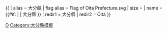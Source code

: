 {{ {{{1<noinclude>|country showdata</noinclude>}}}
| alias = 大分縣
| flag alias = Flag of Oita Prefecture.svg
| size = {{{size|}}}
| name = {{#if: {{{name|}}} | {{{name|}}} | 大分縣 }}
<noinclude>
| redir1 = 大分縣
| redir2 = Ōita
</noinclude>
}}<noinclude>
[[Category:日本行政區劃資料模板|O]]
[[Category:大分縣模板]]
</noinclude>
